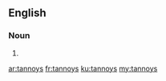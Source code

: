 ==English==

===Noun===
{{head|en|noun plural form}}

# {{plural of|tannoy|lang=en}}

[[ar:tannoys]]
[[fr:tannoys]]
[[ku:tannoys]]
[[my:tannoys]]